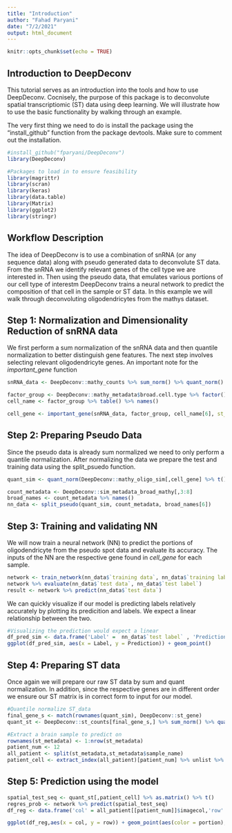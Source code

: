 ```yaml
---
title: "Introduction"
author: "Fahad Paryani"
date: "7/2/2021"
output: html_document
---
```


```r
knitr::opts_chunk$set(echo = TRUE)
```

## Introduction to DeepDeconv

This tutorial serves as an introduction into the tools and how to use DeepDeconv. Cocnisely, the purpose of this package is to deconvolute spatial transcriptiomic (ST) data using deep learning. We will illustrate how to use the basic functionality by walking through an example.

The very first thing we need to do is install the package using the "install_github" function from the package devtools. Make sure to comment out the installation.
```r

#install_github("fparyani/DeepDeconv")
library(DeepDeconv)

#Packages to load in to ensure feasibility
library(magrittr)
library(scran)
library(keras)
library(data.table)
library(Matrix)
library(ggplot2)
library(stringr)
```

## Workflow Description

The idea of DeepDeconv is to use a combination of snRNA (or any sequence data) along with pseudo generated data to deconvolute ST data. From the snRNA we identify relevant genes of the cell type we are interested in. Then using the pseudo data, that emulates various portions of our cell type of interestm DeepDeconv trains a neural network to predict the composition of that cell in the sample or ST data. In this example we will walk through deconvoluting oligodendricytes from the mathys dataset.

## Step 1: Normalization and Dimensionality Reduction of snRNA data

We first perform a sum normalization of the snRNA data and then quantile normalization to better distinguish gene features. The next step involves selecting relevant oligodendricyte genes. An important note for the *important_gene* function 

```r
snRNA_data <- DeepDeconv::mathy_counts %>% sum_norm() %>% quant_norm()

```


```r
factor_group <- DeepDeconv::mathy_metadata$broad.cell.type %>% factor()
cell_name <- factor_group %>% table() %>% names()

cell_gene <- important_gene(snRNA_data, factor_group, cell_name[6], st_gene = DeepDeconv::st_gene)

```


## Step 2: Preparing Pseudo Data

Since the pseudo data is already sum normalized we need to only perform a quantile normalization. After normalizing the data we prepare the test and training data using the split_psuedo function.

```r
quant_sim <- quant_norm(DeepDeconv::mathy_oligo_sim[,cell_gene] %>% t())

count_metadata <- DeepDeconv::sim_metadata_broad_mathy[,3:8]
broad_names <- count_metadata %>% names()
nn_data <- split_pseudo(quant_sim, count_metadata, broad_names[6])
```


## Step 3: Training and validating NN

We will now train a neural network (NN) to predict the portions of oligodendricyte from the pseudo spot data and evaluate its accuracy. The inputs of the NN are the respective gene found in *cell_gene* for each sample.
```r
network <- train_network(nn_data$`training data`, nn_data$`training label`)
network %>% evaluate(nn_data$`test data`, nn_data$`test label`)
result <- network %>% predict(nn_data$`test data`)

```


We can quickly visualize if our model is predicting labels relatively accurately by plotting its predicition and labels. We expect a linear relationship between the two.
```r
#Visualizing the prediction would expect a linear
df_pred_sim <- data.frame('Label' =  nn_data$`test label` , 'Prediction' =  result)                
ggplot(df_pred_sim, aes(x = Label, y = Prediction)) + geom_point() 
```



## Step 4: Preparing ST data 

Once again we will prepare our raw ST data by sum and quant normalization. In addition, since the respective genes are in different order we ensure our ST matrix is in correct form to input for our model.

```r
#Quantile normalize ST_data
final_gene_s <- match(rownames(quant_sim), DeepDeconv::st_gene)
quant_st <- DeepDeconv::st_counts[final_gene_s,] %>% sum_norm() %>% quant_norm()

```
```r
#Extract a brain sample to predict on
rownames(st_metadata) <- 1:nrow(st_metadata)
patient_num <- 12
all_patient <- split(st_metadata,st_metadata$sample_name)
patient_cell <- extract_index(all_patient)[patient_num] %>% unlist %>% as.numeric()
```


## Step 5: Prediction using the model

```r
spatial_test_seq <- quant_st[,patient_cell] %>% as.matrix() %>% t()
regres_prob <- network %>% predict(spatial_test_seq)
df_reg <- data.frame('col' = all_patient[[patient_num]]$imagecol,'row' = all_patient[[patient_num]]$imagerow,'portion' = regres_prob)

ggplot(df_reg,aes(x = col, y = row)) + geom_point(aes(color = portion), size = 6) + labs(title = paste( 'Oligo Portion Prediction'))
```




